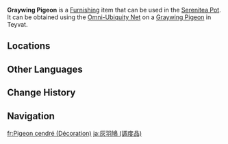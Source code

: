 {{About|the furnishing|the wildlife|Graywing Pigeon}}
{{Furnishing Infobox
|title          = Graywing Pigeon
|id             = 369146
|image          = Item Graywing Pigeon (Furnishing).png
|category       = Animal
|subcategory    = Outdoor Creature
|quality        = 3
|adeptal_energy = 100
|load           = 350
|reduced_load   = 350
|description    = A common avian species in [[Teyvat]]. Plump and meaty, but can also be trained to deliver messages.<br>An ordinary pigeon that takes its name from its gray feathers. This pigeon's feathers become gradually greener along the neck, which unfortunately led the normally not-so-observant [[Paimon]] into believing that they're the exact same color as [[Chubby]]'s. In truth, the greater similarity between the two lies in them both serving as punctual messengers.
|mention        = Chubby;Paimon
|source1        = Omni-Ubiquity Net
}}
'''Graywing Pigeon''' is a [[Furnishing]] item that can be used in the [[Serenitea Pot]]. It can be obtained using the [[Omni-Ubiquity Net]] on a [[Graywing Pigeon]] in Teyvat.

==Locations==
{{Transclude|Graywing Pigeon|Locations}}

==Other Languages==
{{Other Languages
|Transclude=Graywing Pigeon
}}

==Change History==
{{Change History|2.3}}

==Navigation==
{{Furnishing Navbox/Living|Animal}}

[[fr:Pigeon cendré (Décoration)]]
[[ja:灰羽鳩 (調度品)]]